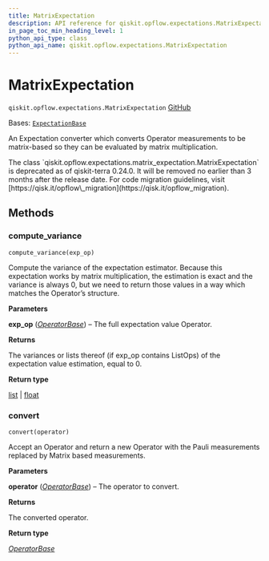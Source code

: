 ```yaml
---
title: MatrixExpectation
description: API reference for qiskit.opflow.expectations.MatrixExpectation
in_page_toc_min_heading_level: 1
python_api_type: class
python_api_name: qiskit.opflow.expectations.MatrixExpectation
---
```


# MatrixExpectation

<span id="qiskit.opflow.expectations.MatrixExpectation" />

`qiskit.opflow.expectations.MatrixExpectation` [GitHub](https://github.com/qiskit/qiskit/tree/stable/0.45/qiskit/opflow/expectations/matrix_expectation.py "view source code")

Bases: [`ExpectationBase`](qiskit.opflow.expectations.ExpectationBase "qiskit.opflow.expectations.expectation_base.ExpectationBase")

An Expectation converter which converts Operator measurements to be matrix-based so they can be evaluated by matrix multiplication.

<Admonition title="Deprecated since version 0.24.0" type="danger">
  The class `qiskit.opflow.expectations.matrix_expectation.MatrixExpectation` is deprecated as of qiskit-terra 0.24.0. It will be removed no earlier than 3 months after the release date. For code migration guidelines, visit [https://qisk.it/opflow\_migration](https://qisk.it/opflow_migration).
</Admonition>

## Methods

### compute\_variance

<span id="qiskit.opflow.expectations.MatrixExpectation.compute_variance" />

`compute_variance(exp_op)`

Compute the variance of the expectation estimator. Because this expectation works by matrix multiplication, the estimation is exact and the variance is always 0, but we need to return those values in a way which matches the Operator’s structure.

**Parameters**

**exp\_op** ([*OperatorBase*](qiskit.opflow.OperatorBase "qiskit.opflow.operator_base.OperatorBase")) – The full expectation value Operator.

**Returns**

The variances or lists thereof (if exp\_op contains ListOps) of the expectation value estimation, equal to 0.

**Return type**

[list](https://docs.python.org/3/library/stdtypes.html#list "(in Python v3.12)") | [float](https://docs.python.org/3/library/functions.html#float "(in Python v3.12)")

### convert

<span id="qiskit.opflow.expectations.MatrixExpectation.convert" />

`convert(operator)`

Accept an Operator and return a new Operator with the Pauli measurements replaced by Matrix based measurements.

**Parameters**

**operator** ([*OperatorBase*](qiskit.opflow.OperatorBase "qiskit.opflow.operator_base.OperatorBase")) – The operator to convert.

**Returns**

The converted operator.

**Return type**

[*OperatorBase*](qiskit.opflow.OperatorBase "qiskit.opflow.operator_base.OperatorBase")

